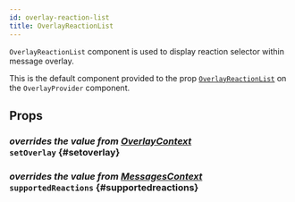 ```yaml
---
id: overlay-reaction-list
title: OverlayReactionList
---
```



`OverlayReactionList` component is used to display reaction selector within message overlay.

This is the default component provided to the prop [`OverlayReactionList`](../core-components/overlay-provider.mdx#overlayreactionlist) on the `OverlayProvider` component.

## Props

### <div class="label description">_overrides the value from [OverlayContext](../../contexts/overlay-context#setoverlay)_</div> `setOverlay` {#setoverlay}

<SetOverlay />

### <div class="label description">_overrides the value from [MessagesContext](../../contexts/messages-context#supportedreactions)_</div> `supportedReactions` {#supportedreactions}

<SupportedReactions />
